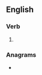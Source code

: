 {{also|drying-up}}
==English==

===Verb===
{{head|en|present participle}}

# {{present participle of|dry up|lang=en|nocat=1}}

===Anagrams===
* {{anagrams|en|a=dginpruy|updrying}}